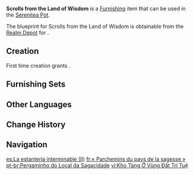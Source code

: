 {{Furnishing Infobox
|id             = 361214
|image          = Item Scrolls from the Land of Wisdom.png
|category       = Large Furnishing
|subcategory    = Bookcase
|quality        = 4
|adeptal_energy = 90
|load           = 254
|reduced_load   = 191
|description    = A bookshelf often found in the [[House of Daena]] that contains large numbers of [[Akademiya]]-approved books. These shelves are rather narrow, and are usually used in combination with other shelves.<br>These shelves are embedded into the wall, making maintenance difficult. They are also very tall, and scholars often require a ladder to reach the topmost shelf. In addition, all parts of the shelf must endure heavy loads. As a result, these shelves have been crafted with thick boards that have been specially processed to resist tear and wear.
|mention        = Sumeru Akademiya
|blueprint      = Realm Depot
|source1        = 
}}
'''Scrolls from the Land of Wisdom''' is a [[Furnishing]] item that can be used in the [[Serenitea Pot]].

The blueprint for Scrolls from the Land of Wisdom is obtainable from the [[Realm Depot]] for {{Item|Realm Currency|24|x=240}}.

==Creation==
First time creation grants {{Item|Trust|24|x=90}}.
{{Recipe
|type = Creation
|time = 16h
|Adhigama Wood = 12

|sort = Adhigama Wood
}}

==Furnishing Sets==
{{Craft Usage|type=Furnishing Set}}

==Other Languages==
{{Other Languages
|default_hidden = 1
|en      = Scrolls from the Land of Wisdom
|zhs     = 「卓识之地的卷藏」
|zhs_rm  = "Zhuóshí zhī Dì de Juàncáng"
|zht     = 「卓識之地的卷藏」
|zht_rm  = "Zhuóshì zhī Dì de Juàncáng"
|ja      = 「卓識の地の蔵書」
|ja_rm   = "Takushiki no Chi no Sousho"
|ko      = 「탁견의 땅의 수집품」
|ko_rm   = "Takkkyeon-ui Ttang-ui Sujip'pum"
|es      = La estantería interminable&nbsp;(II)
|fr      = «&nbsp;Parchemins du pays de la sagesse&nbsp;»
|ru      = Свитки из страны мудрости
|th      = "ม้วนหนังสือของดินแดนแห่งวิสัยทัศน์"
|th_rm   = 
|vi      = Kho Tàng Ở Vùng Đất Trí Tuệ
|de      = „Schriftrollen am Ort der Gelehrsamkeit“
|id      = Gulungan Kota Kebijaksanaan
|pt      = Pergaminho do Local da Sagacidade
|tr      = Bilgelik Diyar Parşömeni
|it      = Pergamene della Terra della Saggezza
}}

==Change History==
{{Change History|3.2}}

==Navigation==
{{Furnishing Navbox|interior}}

[[es:La estantería interminable (II)]]
[[fr:« Parchemins du pays de la sagesse »]]
[[pt-br:Pergaminho do Local da Sagacidade]]
[[vi:Kho Tàng Ở Vùng Đất Trí Tuệ]]